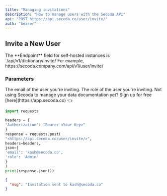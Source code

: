```yaml
---
title: "Managing invitations"
description: "How to manage users with the Secoda API"
api: "POST https://api.secoda.co/user/invite/"
auth: "bearer"
---
```


## Invite a New User

<Note>
The **Endpoint** field for self-hosted instances is `<host_url>/api/v1/dictionary/invite/`For example, https://secoda.company.com/api/v1/user/invite/
</Note>

### Parameters

<ParamField body="email" required type="string">
  The email of the user you're inviting.
</ParamField>

<ParamField body="role" type="string">
  The role of the user you're inviting.
</ParamField>

<Note>
  Not using Secoda to manage your data documentation yet? Sign up for free
  [here](https://app.secoda.co) 👈
</Note>

<RequestExample>

```python Python Example
import requests

headers = {
"Authorization": "Bearer <Your Key>"
}
response = requests.post(
"<https://api.secoda.co/user/invite/>",
headers=headers,
json={
'email': 'kash@secoda.co',
'role': 'Admin'
}
)
print(response.json())
```

</RequestExample>

<ResponseExample>

```json Sample Response
{
  "msg": "Invitation sent to kash@secoda.co"
}
```

</ResponseExample>
